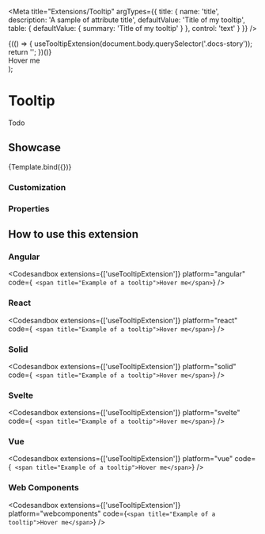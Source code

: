 
<Meta
  title="Extensions/Tooltip"
  argTypes={{
    title: {
      name: 'title',
      description: 'A sample of attribute title',
      defaultValue: 'Title of my tooltip',
      table: {
        defaultValue: { summary: 'Title of my tooltip' }
      },
      control: 'text'
    }
  }}
/>

  <div>
    {(() => {
      useTooltipExtension(document.body.querySelector('.docs-story'));
      return '';
    })()}
    <div style={{ maxHeight: '200px', overflow: 'scroll' }}>
      <span {...args} style={{ fontSize: '3rem' }}>
        Hover me
      </span>
      <span style={{ minHeight: '400px', display: 'block' }}></span>
    </div>
  </div>
);

# Tooltip

Todo

## Showcase

<Canvas>
  <Story
    name="Default"
    args={{
      title: 'Title of my tooltip'
    }}
  >
    {Template.bind({})}
  </Story>
</Canvas>

### Customization

<Customization showCode={false} />

### Properties

<ArgsTable story="Default" />

## How to use this extension

### Angular

<Codesandbox
  extensions={['useTooltipExtension']}
  platform="angular"
  code={`
    <span title="Example of a tooltip">Hover me</span>`}
/>

### React

<Codesandbox
  extensions={['useTooltipExtension']}
  platform="react"
  code={`
  <span title="Example of a tooltip">Hover me</span>`}
/>

### Solid

<Codesandbox
  extensions={['useTooltipExtension']}
  platform="solid"
  code={`
  <span title="Example of a tooltip">Hover me</span>`}
/>

### Svelte

<Codesandbox
  extensions={['useTooltipExtension']}
  platform="svelte"
  code={`
  <span title="Example of a tooltip">Hover me</span>`}
/>

### Vue

<Codesandbox
  extensions={['useTooltipExtension']}
  platform="vue"
  code={`
  <span title="Example of a tooltip">Hover me</span>`}
/>

### Web Components

<Codesandbox
  extensions={['useTooltipExtension']}
  platform="webcomponents"
  code={`<span title="Example of a tooltip">Hover me</span>`}
/>
